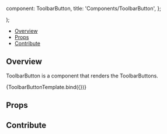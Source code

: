 

  component: ToolbarButton,
  title: 'Components/ToolbarButton',
};

<Meta title="Components/ToolbarButton" component={ToolbarButton} />

  <div className="bg-primary-dark h-16">
    <div class="w-8">
      <ToolbarButton {...args} />
    </div>
  </div>
);

<Heading
  title="ToolbarButton"
  componentRelativePath="ToolbarButton/ToolbarButton.js"
/>

- [Overview](#overview)
- [Props](#props)
- [Contribute](#contribute)

## Overview

ToolbarButton is a component that renders the ToolbarButtons.

<Canvas>
  <Story
    name="Overview"
    args={{
      type: 'tool',
      id: 'Zoom',
      icon: 'tool-zoom',
      label: 'Zoom',
      commandOptions: {
        toolName: 'Zoom',
      },
      dropdownContent: null,
      isActive: false,
      bState: {
        primaryToolId: 'Wwwc',
        toggles: {},
        groups: {
          primary: 'Wwwc',
        },
      },
    }}
  >
    {ToolbarButtonTemplate.bind({})}
  </Story>
</Canvas>

## Props

<ArgsTable of={ToolbarButton} />

## Contribute

<Footer componentRelativePath="ToolbarButton/__stories__/toolbarButton.stories.mdx" />
